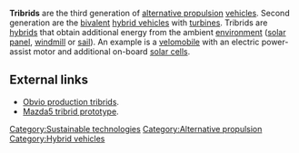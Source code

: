 '''Tribrids''' are the third generation of [[alternative propulsion]] [[vehicle]]s. Second generation are the [[Bivalent (engine)|bivalent]] [[hybrid vehicle]]s with [[turbine]]s. Tribrids  are [[Hybrid vehicle|hybrids]] that obtain additional energy from the ambient [[Natural environment|environment]] ([[solar panel]], [[windmill]] or [[sail]]). An example is a [[velomobile]] with an electric power-assist motor and additional on-board [[solar cell]]s.

== External links ==
* [http://www.obvio.ind.br Obvio production tribrids].
* [http://morriesmazda.blogspot.com/2007/02/future-of-mazda-hybrids.html Mazda5 tribrid prototype].


[[Category:Sustainable technologies]]
[[Category:Alternative propulsion]]
[[Category:Hybrid vehicles]]

{{vehicle-stub}}